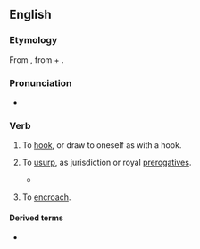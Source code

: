 ==English==

===Etymology===
From {{etyl|fro|en}} {{m|fro|acrochier||to hook in}}, from {{m|fro|a-}} + {{m|fro|croche||hook}}.

===Pronunciation===
* {{a|RP}} {{IPA|en|/əˈkɹəʊtʃ/}}

===Verb===
{{en-verb|es}}

# {{lb|en|transitive}} To [[hook]], or draw to oneself as with a hook.
# {{lb|en|transitive}} To [[usurp]], as jurisdiction or royal [[prerogatives]].
#* {{quote-book|en|passage=They had attempted to '''accroach''' to themselves royal power.|author=Stubbs}}
# {{lb|en|intransitive}} To [[encroach]].

====Derived terms====
* {{l|en|accroachement}}